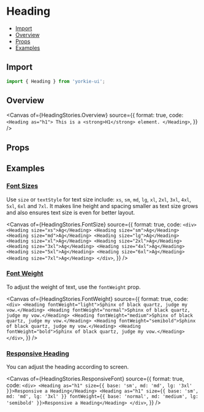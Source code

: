 # Heading


<Meta of={HeadingStories} />

- [Import](#import)
- [Overview](#overview)
- [Props](#props)
- [Examples](#examples)

## Import

```jsx
import { Heading } from 'yorkie-ui';
```

## Overview

<Canvas
  of={HeadingStories.Overview}
  source={{
    format: true,
    code: `
      <Heading as="h1">
        This is a <strong>H1</strong> element.
      </Heading>
    `,
  }}
/>

## Props

<Controls />

## Examples

### [Font Sizes](#heading-font-sizes)

Use `size` or `textStyle` for text size include: `xs`, `sm`, `md`, `lg`, `xl`, `2xl`, `3xl`, `4xl`, `5xl`, `6xl` and `7xl`. It makes line height and spacing smaller as text size grows and also ensures text size is even for better layout.

<Canvas
  of={HeadingStories.FontSize}
  source={{
    format: true,
    code: `
      <div>
        <Heading size="xs">Ag</Heading>
        <Heading size="sm">Ag</Heading>
        <Heading size="md">Ag</Heading>
        <Heading size="lg">Ag</Heading>
        <Heading size="xl">Ag</Heading>
        <Heading size="2xl">Ag</Heading>
        <Heading size="3xl">Ag</Heading>
        <Heading size="4xl">Ag</Heading>
        <Heading size="5xl">Ag</Heading>
        <Heading size="6xl">Ag</Heading>
        <Heading size="7xl">Ag</Heading>
      </div>
    `,
  }}
/>

### [Font Weight](#heading-font-weight)

To adjust the weight of text, use the `fontWeight` prop.

<Canvas
  of={HeadingStories.FontWeight}
  source={{
    format: true,
    code: `
      <div>
        <Heading fontWeight="light">Sphinx of black quartz, judge my vow.</Heading>
        <Heading fontWeight="normal">Sphinx of black quartz, judge my vow.</Heading>
        <Heading fontWeight="medium">Sphinx of black quartz, judge my vow.</Heading>
        <Heading fontWeight="semibold">Sphinx of black quartz, judge my vow.</Heading>
        <Heading fontWeight="bold">Sphinx of black quartz, judge my vow.</Heading>
      </div>
    `,
  }}
/>

### [Responsive Heading](#Heading)

You can adjust the heading according to screen.

<Canvas
  of={HeadingStories.ResponsiveFont}
  source={{
    format: true,
    code: `
      <div>
        <Heading as="h1" size={{ base: 'sm', md: 'md', lg: '3xl' }}>Responsive a Heading</Heading>
        <Heading as="h1" size={{ base: 'sm', md: 'md', lg: '3xl' }} fontWeight={{ base: 'normal', md: 'medium', lg: 'semibold' }}>Responsive a Heading</Heading>
      </div>
    `,
  }}
/>